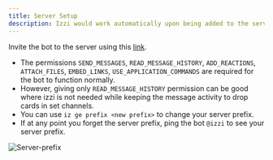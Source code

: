 ```yaml
---
title: Server Setup
description: Izzi would work automatically upon being added to the server as long as the default permissions are given.
---
```

Invite the bot to the server using this [link](https://discord.com/api/oauth2/authorize?client_id=784851074472345633&permissions=277028654144&scope=bot).
- The permissions `SEND_MESSAGES`, `READ_MESSAGE_HISTORY`, `ADD_REACTIONS`, `ATTACH_FILES`, `EMBED_LINKS`, `USE_APPLICATION_COMMANDS` 
are required for the bot to function normally.
- However, giving only `READ_MESSAGE_HISTORY` permission can be good where izzi is not needed while keeping the message activity to drop cards in set channels.
- You can use `iz ge prefix <new prefix>` to change your server prefix. 
- If at any point you forget the server prefix, ping the bot `@izzi` to see your server prefix.
<img class="rounded-md" src="images/prefix.jpg" alt="Server-prefix" />
<CardGroup cols="3">
<Card href="general/card-drops" title="Card Drops" icon="thumbtack" horizontal />
</CardGroup>